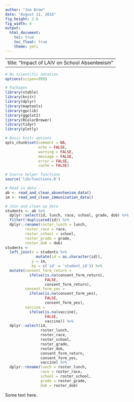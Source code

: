 ```yaml
---
author: "Joe Brew"
date: "August 11, 2016"
fig_height: 2.6
fig_width: 4
output:
  html_document:
    toc: true
    toc_float: true
    theme: yeti
---
```


---
title: "Impact of LAIV on School Absenteeism"
---



```r
# No scientific notation
options(scipen=999)

# Packages 
library(xtable)
library(knitr)
library(dplyr)
library(maptools)
library(gpclib)
library(ggplot2)
library(RColorBrewer)
library(tidyr)
library(plotly)

# Basic knitr options
opts_chunk$set(comment = NA, 
               echo = FALSE, 
               warning = FALSE, 
               message = FALSE, 
               error = FALSE, 
               cache = FALSE)

# Source helper functions
source('lib/functions.R')

# Read in data
ab <- read_and_clean_absenteeism_data()
im <- read_and_clean_immunization_data()

# Join and clean up data
students <- ab %>%
  dplyr::select(id, lunch, race, school, grade, dob) %>%
  filter(!duplicated(id)) %>%
  dplyr::rename(roster_lunch = lunch,
         roster_race = race,
         roster_school = school,
         roster_grade = grade,
         roster_dob = dob)
students <-
  left_join(x = students %>%
              mutate(id = as.character(id)),
            y = im,
            by = c('id' = 'student_id')) %>%
  mutate(consent_form_return =
           ifelse(is.na(consent_form_return), 
                  FALSE,
                  consent_form_return),
         consent_form_yes = 
           ifelse(is.na(consent_form_yes),
                  FALSE,
                  consent_form_yes),
         vaccine = 
           ifelse(is.na(vaccine),
                  FALSE,
                  vaccine)) %>%
  dplyr::select(id,
                roster_lunch,
                roster_race,
                roster_school,
                roster_grade,
                roster_dob,
                consent_form_return,
                consent_form_yes,
                vaccine) %>%
  dplyr::rename(lunch = roster_lunch,
                race = roster_race,
                school = roster_school,
                grade = roster_grade,
                dob = roster_dob)
```

Some text here.